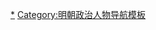 {{Navbox
|name = 王阳明
|state = {{{state<includeonly>|collapsed</includeonly>}}}
|title = [[王守仁|<span style=" font-weight:bold; font-size:110%; color:white;">王阳明</span>]]
|titlestyle = background:#000000; color:white;
|bodyclass = hlist
|groupstyle = background:#000000; color:white;
|image = [[File: Wang-yang-ming.jpg|150px]]

|group1 = 生平大事
| list1 =
* [[龙场悟道]]
* [[南赣戡乱]]
* [[寧王之亂]]
* [[藤峡盗乱]]
* [[格竹]]

|group2 = 家族家庭
|list2 =
* [[余姚王氏]]
* [[王纲 (洪武)|王纲]]
* [[王华 (明朝)|王华]]
* [[王正亿]]
* [[王承勋]]
* [[王业浩]]
* [[王先通]]
* [[王业泰]]
* [[闻人诠]]

|group3 = 思想流派
|list3 = 
* [[阳明学]]
** [[姚江学派|姚江王门]]
** [[泰州学派]]
* [[心学]]
* [[日本阳明学]]
** [[水户学]]
** [[武士道]]
* [[浙东学派]]

|group4 = 哲学观点
| list4 = 
* [[四句教]]
* [[知行合一]]
* [[致良知]]
* [[新四民论]]
* [[大中至正]]
* [[满街都是圣人]]
 
|group5 = 传世著作
| list5 = 
* 《[[王文成公全书]]》
* 《[[传习录]]》
* 《[[大学问]]》
* 《[[s:瘗旅文|瘗旅文]]》
* 《[[s:教条示龙场诸生|教条示龙场诸生]]》
* 《[[朱子晚年定论]]》
* 《[[五经臆说]]》
* 《[[王守仁与郑邦瑞尺牍|与郑邦瑞尺牍]]》

|group6 = 历史遗迹
|list6 =
** [[王守仁故居 (余姚)|王守仁故居]]
* [[王守仁墓]]
* [[中天阁]]
* [[瑞云楼]]
* [[阳明洞]]
* [[龍泉山 (餘姚)|龙泉山]]
* [[王守仁记功碑]]
* [[龙场镇|龙场]]
* [[余姚四碑亭]]
* [[新建伯府第]]
* [[稽山书院]]
* [[平茶寮碑]]
* [[南宁敷文书院]]

|group7 = 学生信徒
|list7 =
* [[王阳明学生列表]]
* [[王门三派]]

|group8 = 影响运动
|list8 =
* [[乡约]]
* [[明治维新]]

|group9 = 命名纪念
|list9 =
* [[陽明山]]
* [[國立陽明大學]]
* [[陽明書屋]]
* [[阳明书院]]
* [[阳明精舍]]
* [[阳明园]]（[[阳明园 (日本)|日本]]、[[阳明园 (贵阳)|贵州]]）
* [[阳明祠]]
* [[余姚市阳明中学]]
* [[阳明海运]]
* [[阳明门]]
* [[余姚四贤]]
* [[孔孟朱王]]
* [[心學|陆王]]
* [[桃園市立陽明高級中等學校]]
* [[彰化縣立陽明國民中學]]
* [[高雄市立陽明國民中學]]

|group10 = 研究著作
|list10 =
* 《[[明儒学案]]》
* 《[[中国哲学简史]]》
* 《[[王阳明的五百年]]》

|group11 = 通俗传记
|list11 = 《[[皇明大儒王阳明先生出身靖乱录]]》
* 《[[明朝一哥王阳明]]》
* 《[[明史]]·王守仁传》
}}<noinclude>

[[Category:王守仁|*]]
[[Category:明朝政治人物导航模板]]
</noinclude>